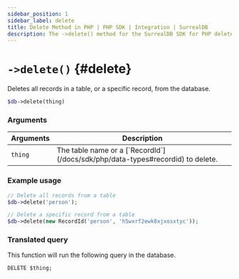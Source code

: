 ```yaml
---
sidebar_position: 1
sidebar_label: delete 
title: Delete Method in PHP | PHP SDK | Integration | SurrealDB
description: The ->delete() method for the SurrealDB SDK for PHP deletes all or specific records from the database.
---
```



# `->delete()` {#delete}

Deletes all records in a table, or a specific record, from the database.

```php title="Method Syntax"
$db->delete(thing)
```

### Arguments
<table>
    <thead>
        <tr>
            <th colspan="2" scope="col">Arguments</th>
            <th colspan="2" scope="col">Description</th>
        </tr>
    </thead>
    <tbody>
        <tr>
            <td colspan="2" scope="row" data-label="Arguments">
                <code>thing</code>
                <Label label="required" />
            </td>
            <td colspan="2" scope="row" data-label="Description">
                The table name or a [`RecordId`](/docs/sdk/php/data-types#recordid) to delete.
            </td>
        </tr>
    </tbody>
</table>

### Example usage
```php
// Delete all records from a table
$db->delete('person');

// Delete a specific record from a table
$db->delete(new RecordId('person', 'h5wxrf2ewk8xjxosxtyc'));
```

### Translated query
This function will run the following query in the database.

```surql
DELETE $thing;
```